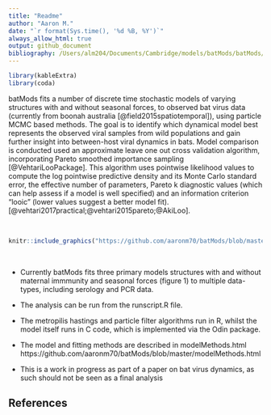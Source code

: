```yaml
---
title: "Readme"
author: "Aaron M."
date: "`r format(Sys.time(), '%d %B, %Y')`"
always_allow_html: true
output: github_document
bibliography: /Users/alm204/Documents/Cambridge/models/batMods/batMods/batBib.bib
---
```


```r
library(kableExtra)
library(coda)
```


batMods fits a number of discrete time stochastic models of varying structures with and without seasonal forces, to observed bat virus data (currently from boonah australia [@field2015spatiotemporal]), using particle MCMC based methods. The goal is to identify which dynamical model best represents the observed viral samples from wild populations and gain further insight into between-host viral dynamics in bats. 
Model comparison is conducted used an approximate leave one out cross validation algorithm, incorporating Pareto smoothed importance sampling [@VehtariLooPackage]. This algorithm uses pointwise likelihood values to compute the log pointwise predictive density and its  Monte Carlo standard error, the effective number of parameters, Pareto k diagnostic values (which can help assess if a model is well specified) and an information criterion "looic" (lower values suggest a better model fit).  [@vehtari2017practical;@vehtari2015pareto;@AkiLoo].


<br>

```r
knitr::include_graphics("https://github.com/aaronm70/batMods/blob/master/figures/adultMod-Paper.png?raw=true")
```

<br>

- Currently batMods fits three primary models structures with and without maternal immmunity and seasonal forces (figure 1) to multiple data-types, including serology and PCR data. 

 - The analysis can be run from the runscript.R file.

 - The metropilis hastings and particle filter algorithms run in R, whilst the model itself runs in C code, which is implemented via the Odin package. 

 - The model and fitting methods are described in modelMethods.html 
https://github.com/aaronm70/batMods/blob/master/modelMethods.html 

 - This is a work in progress as part of a paper on bat virus dynamics, as such should not be seen as a final analysis 
<br>

## References

